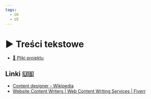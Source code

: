 ```yaml
---
tags:
  - UX
  - UI
---
```



# ▶️ Treści tekstowe

<VimeoPlayer videoId="638806115" />

- [💾 Pliki projektu](/download/courses/web-design/text-content.zip)

## Linki 🇺🇸

- [Content designer - Wikipedia](https://en.wikipedia.org/wiki/Content_designer)
- [Website Content Writers | Web Content Writing Services | Fiverr](https://www.fiverr.com/categories/writing-translation/website-content)
